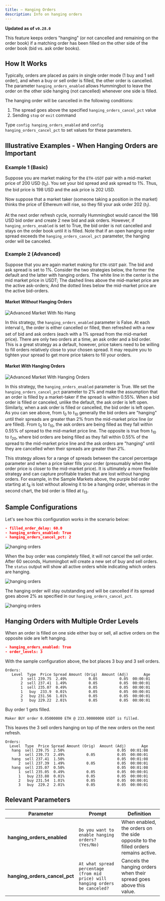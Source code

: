 ```yaml
---
title: — Hanging Orders
description: Info on hanging orders
---
```


**Updated as of `v0.28.0`**

This feature keeps orders "hanging" (or not cancelled and remaining on the order book) if a matching order has been filled on the other side of the order book (bid vs. ask order books).

## How It Works

Typically, orders are placed as pairs in single order mode (1 buy and 1 sell order), and when a buy or sell order is filled, the other order is cancelled. The parameter `hanging_orders_enabled` allows Hummingbot to leave the order on the other side hanging (not cancelled) whenever one side is filled.

The hanging order will be cancelled in the following conditions:

1. The spread goes above the specified `hanging_orders_cancel_pct` value
2. Sending `stop` or `exit` command

Type `config hanging_orders_enabled` and `config hanging_orders_cancel_pct` to set values for these parameters.

## Illustrative Examples - When Hanging Orders are Important

### Example 1 (Basic)

Suppose you are market making for the `ETH-USDT` pair with a mid-market price of 200 USD ($t_0$). You set your bid spread and ask spread to 1%. Thus, the bid price is 198 USD and the ask price is 202 USD.

Now suppose that a market taker (someone taking a position in the market) thinks the price of Ethereum will rise, so they fill your ask order 202 ($t_1$).

At the next order refresh cycle, normally Hummingbot would cancel the 198 USD bid order and create 2 new bid and ask orders. However, if `hanging_orders_enabled` is set to True, the bid order is not cancelled and stays on the order book until it is filled. Note that if an open hanging order spread exceeds the `hanging_orders_cancel_pct` parameter, the hanging order will be canceled.

### Example 2 (Advanced)

Suppose that you are again market making for `ETH-USDT` pair. The bid and ask spread is set to 1%. Consider the two strategies below, the former the default and the latter with hanging orders. The white line in the center is the mid market price in USDT; The dashed lines above the mid-market price are the active ask-orders; And the dotted lines below the mid-market price are the active bid-orders.

#### Market _Without_ Hanging Orders

![Advanced Market With No Hang](hanging_orders_example_market_adv_no_hang.png)

In this strategy, the `hanging_orders_enabled` parameter is False. At each interval $t_i$, the order is either cancelled or filled, then refreshed with a new set of bid and ask orders (each with a 1% spread from the mid-market price). There are only two orders at a time, an ask order and a bid order. This is a great strategy as a default, however, price takers need to be willing to fill orders relatively close to your chosen spread. It may require you to tighten your spread to get more price takers to fill your orders.

#### Market _With_ Hanging Orders

![Advanced Market With Hanging Orders](hanging_orders_example_market_adv_with_hang.png)

In this strategy, the `hanging_orders_enabled` parameter is True. We set the `hanging_orders_cancel_pct` parameter to 2% and make the assumption that an order is filled by a market-taker if the spread is within 0.55%. When a bid order is filled or canceled, unlike the default, the ask order is left open. Similarly, when a ask order is filled or cancelled, the bid order is left open. As you can see above, from $t_0$ to $t_{10}$ generally the bid orders are "hanging" until their spreads are greater than 2% from the mid-market price line (or are filled). From $t_0$ to $t_{10}$, the ask orders are being filled as they fall within 0.55% of spread to the mid-market price line. The opposite is true from $t_{10}$ to $t_{20}$, where bid orders are being filled as they fall within 0.55% of the spread to the mid-market price line and the ask orders are "hanging" until they are cancelled when their spreads are greater than 2%.

This strategy allows for a range of spreads between the cancel percentage parameter and when a price taker fills your order (presumably when the order price is closer to the mid-market price). It is ultimately a more flexible strategy and can capture profitable trades that are lost without hanging orders. For example, in the Sample Markets above, the purple bid order starting at $t_8$ is lost without allowing it to be a hanging order, whereas in the second chart, the bid order is filled at $t_{13}$.

## Sample Configurations

Let's see how this configuration works in the scenario below:

```json
- filled_order_delay: 60.0
- hanging_orders_enabled: True
- hanging_orders_cancel_pct: 2
```

![hanging orders](hanging_order2.png)

When the buy order was completely filled, it will not cancel the sell order. After 60 seconds, Hummingbot will create a new set of buy and sell orders. The `status` output will show all active orders while indicating which orders are hanging.

![hanging orders](hanging_order3.png)

The hanging order will stay outstanding and will be cancelled if its spread goes above 2% as specified in our `hanging_orders_cancel_pct`.

![hanging orders](hanging_order4.png)

## Hanging Orders with Multiple Order Levels

When an order is filled on one side either buy or sell, all active orders on the opposite side are left hanging.

```json
- hanging_orders_enabled: True
- order_levels: 3
```

With the sample configuration above, the bot places 3 buy and 3 sell orders.

```
Orders:
   Level  Type  Price Spread Amount (Orig)  Amount (Adj)       Age
       3  sell 239.75  2.49%          0.05          0.05  00:00:01
       2  sell 237.41  1.49%          0.05          0.05  00:00:01
       1  sell 235.07  0.49%          0.05          0.05  00:00:01
       1   buy  233.9  0.01%          0.05          0.05  00:00:01
       2   buy 231.56  1.01%          0.05          0.05  00:00:01
       3   buy 229.22  2.01%          0.05          0.05  00:00:01
```

Buy order 1 gets filled.

```
Maker BUY order 0.05000000 ETH @ 233.90000000 USDT is filled.
```

This leaves the 3 sell orders hanging on top of the new orders on the next refresh.

```
Orders:
  Level  Type  Price Spread Amount (Orig)  Amount (Adj)       Age
   hang  sell 239.75  2.50%                        0.05  00:01:08
      3  sell 239.73  2.49%          0.05          0.05  00:00:01
   hang  sell 237.41  1.50%                        0.05  00:01:08
      2  sell 237.39  1.49%          0.05          0.05  00:00:01
   hang  sell 235.07  0.50%                        0.05  00:01:08
      1  sell 235.05  0.49%          0.05          0.05  00:00:01
      1   buy 233.88  0.01%          0.05          0.05  00:00:01
      2   buy 231.54  1.01%          0.05          0.05  00:00:01
      3   buy  229.2  2.01%          0.05          0.05  00:00:01

```

## Relevant Parameters

| Parameter                     | Prompt                                                                        | Definition                                                                         |
| ----------------------------- | ----------------------------------------------------------------------------- | ---------------------------------------------------------------------------------- |
| **hanging_orders_enabled**    | `Do you want to enable hanging orders? (Yes/No)`                              | When enabled, the orders on the side opposite to the filled orders remains active. |
| **hanging_orders_cancel_pct** | `At what spread percentage (from mid price) will hanging orders be canceled?` | Cancels the hanging orders when their spread goes above this value.                |
